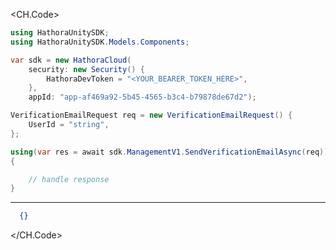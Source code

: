 
<CH.Code>
```csharp SendVerificationEmail.cs
using HathoraUnitySDK;
using HathoraUnitySDK.Models.Components;

var sdk = new HathoraCloud(
    security: new Security() {
        HathoraDevToken = "<YOUR_BEARER_TOKEN_HERE>",
    },
    appId: "app-af469a92-5b45-4565-b3c4-b79878de67d2");

VerificationEmailRequest req = new VerificationEmailRequest() {
    UserId = "string",
};

using(var res = await sdk.ManagementV1.SendVerificationEmailAsync(req))
{

    // handle response
}
```
---

```json Example Response
  {}
```
</CH.Code>

